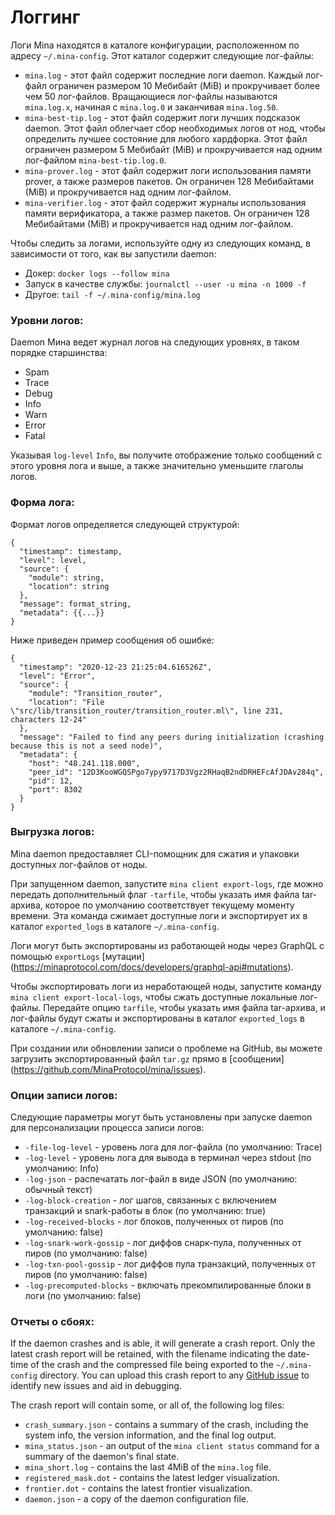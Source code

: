 
# Логгинг

Логи Mina находятся в каталоге конфигурации, расположенном по адресу `~/.mina-config`. Этот каталог содержит следующие лог-файлы:

* `mina.log` - этот файл содержит последние логи daemon. Каждый лог-файл ограничен размером 10 Мебибайт (MiB) и прокручивает более чем 50 лог-файлов. Вращающиеся лог-файлы называются `mina.log.x`, начиная с `mina.log.0` и заканчивая `mina.log.50`.
* `mina-best-tip.log` - этот файл содержит логи лучших подсказок daemon. Этот файл облегчает сбор необходимых логов от нод, чтобы определить лучшее состояние для любого хардфорка. Этот файл ограничен размером 5 Мебибайт (MiB) и прокручивается над одним лог-файлом `mina-best-tip.log.0`.
* `mina-prover.log` - этот файл содержит логи использования памяти prover, а также размеров пакетов. Он ограничен 128 Мебибайтами (МiB) и прокручивается над одним лог-файлом.
* `mina-verifier.log` - этот файл содержит журналы использования памяти верификатора, а также размер пакетов. Он ограничен 128 Мебибайтами (МiB) и прокручивается над одним лог-файлом.

Чтобы следить за логами, используйте одну из следующих команд, в зависимости от того, как вы запустили daemon:

* Докер: `docker logs --follow mina`
* Запуск в качестве службы: `journalctl --user -u mina -n 1000 -f`
* Другое: `tail -f ~/.mina-config/mina.log`

### Уровни логов:

Daemon Мина ведет журнал логов на следующих уровнях, в таком порядке старшинства:

* Spam
* Trace
* Debug
* Info
* Warn
* Error
* Fatal

<Alert>

Указывая `log-level` `Info`, вы получите отображение только сообщений с этого уровня лога и выше, а также значительно уменьшите глаголы логов.

</Alert>

### Форма лога:

Формат логов определяется следующей структурой:

```
{
  "timestamp": timestamp,
  "level": level,
  "source": {
    "module": string,
    "location": string
  },
  "message": format_string,
  "metadata": {{...}}
}
```
Ниже приведен пример сообщения об ошибке:

```
{
  "timestamp": "2020-12-23 21:25:04.616526Z",
  "level": "Error",
  "source": {
    "module": "Transition_router",
    "location": "File \"src/lib/transition_router/transition_router.ml\", line 231, characters 12-24"
  },
  "message": "Failed to find any peers during initialization (crashing because this is not a seed node)",
  "metadata": {
    "host": "48.241.118.000",
    "peer_id": "12D3KooWGQSPgo7ypy9717D3Vgz2RHaqB2ndDRHEFcAfJDAv284q",
    "pid": 12,
    "port": 8302
  }
}
```

### Выгрузка логов:

Mina daemon предоставляет CLI-помощник для сжатия и упаковки доступных лог-файлов от ноды. 

При запущенном daemon, запустите `mina client export-logs`, где можно передать дополнительный флаг `-tarfile`, чтобы указать имя файла tar-архива, которое по умолчанию соответствует текущему моменту времени. Эта команда сжимает доступные логи и экспортирует их в каталог `exported_logs` в каталоге `~/.mina-config`.

<Alert>

Логи могут быть экспортированы из работающей ноды через GraphQL с помощью `exportLogs` [мутации] (https://minaprotocol.com/docs/developers/graphql-api#mutations).

</Alert>

Чтобы экспортировать логи из неработающей ноды, запустите команду `mina client export-local-logs`, чтобы сжать доступные локальные лог-файлы. Передайте опцию `tarfile`, чтобы указать имя файла tar-архива, и лог-файлы будут сжаты и экспортированы в каталог `exported_logs` в каталоге `~/.mina-config`.

<Alert>

При создании или обновлении записи о проблеме на GitHub, вы можете загрузить экспортированный файл `tar.gz` прямо в [сообщении] (https://github.com/MinaProtocol/mina/issues).

</Alert>

### Опции записи логов:

Следующие параметры могут быть установлены при запуске daemon для персонализации процесса записи логов:

* `-file-log-level` - уровень лога для лог-файла (по умолчанию: Trace)
* `-log-level` - уровень лога для вывода в терминал через stdout (по умолчанию: Info)
* `-log-json` - распечатать лог-файл в виде JSON (по умолчанию: обычный текст)
* `-log-block-creation` - лог шагов, связанных с включением транзакций и snark-работы в блок (по умолчанию: true)
* `-log-received-blocks` - лог блоков, полученных от пиров (по умолчанию: false)
* `-log-snark-work-gossip` - лог диффов снарк-пула, полученных от пиров (по умолчанию: false)
* `-log-txn-pool-gossip` - лог диффов пула транзакций, полученных от пиров (по умолчанию: false)
* `-log-precomputed-blocks` - включать прекомпилированные блоки в логи (по умолчанию: false)

### Отчеты о сбоях:

If the daemon crashes and is able, it will generate a crash report. Only the latest crash report will be retained, with the filename indicating the date-time of the crash and the compressed file being exported to the `~/.mina-config` directory. You can upload this crash report to any [GitHub issue](https://github.com/MinaProtocol/mina/issues) to identify new issues and aid in debugging.

The crash report will contain some, or all of, the following log files:

* `crash_summary.json` - contains a summary of the crash, including the system info, the version information, and the final log output.
* `mina_status.json` - an output of the `mina client status` command for a summary of the daemon's final state.
* `mina_short.log` - contains the last 4MiB of the `mina.log` file.
* `registered_mask.dot` - contains the latest ledger visualization.
* `frontier.dot` - contains the latest frontier visualization.
* `daemon.json` - a copy of the daemon configuration file.
